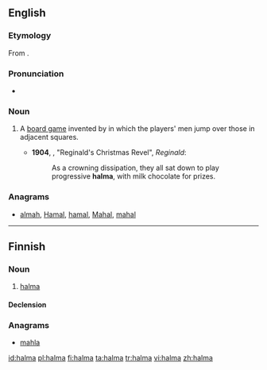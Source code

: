 ==English==
{{wikipedia}}
===Etymology===
From {{etyl|grc|en}} {{term|ἅλμα||tr=halma|lang=grc|leap}}.

===Pronunciation===
* {{a|UK}} {{IPA|/ˈhalmə/}}

===Noun===
{{en-noun}}

# {{board game}} A [[board game]] invented by {{w|George Howard Monks}} in which the players' men jump over those in adjacent squares.
#* '''1904''', {{w|Saki|‘Saki’}}, "Reginald's Christmas Revel", ''Reginald'':
#*: As a crowning dissipation, they all sat down to play progressive '''halma''', with milk chocolate for prizes.

===Anagrams===
* [[almah#English|almah]], [[Hamal#English|Hamal]], [[hamal#English|hamal]], [[Mahal#English|Mahal]], [[mahal#English|mahal]]

----

==Finnish==

===Noun===
{{fi-noun}}

# {{board game|lang=fi}} [[#English|halma]]

====Declension====
{{fi-decl-kala|halm}}

===Anagrams===
* [[mahla#Finnish|mahla]]

[[id:halma]]
[[pl:halma]]
[[fi:halma]]
[[ta:halma]]
[[tr:halma]]
[[vi:halma]]
[[zh:halma]]